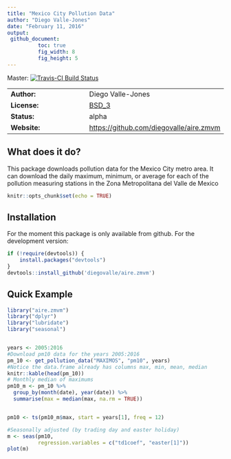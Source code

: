 ```yaml
---
title: "Mexico City Pollution Data"
author: "Diego Valle-Jones"
date: "February 11, 2016"
output: 
 github_document:
          toc: true
          fig_width: 8
          fig_height: 5
---
```


Master: [![Travis-CI Build Status](https://travis-ci.org/diegovalle/aire.zmvm.svg?branch=master)](https://travis-ci.org/diegovalle/aire.zmvm) 

|              |          |
|--------------|---------------|
| __Author:__ | Diego Valle-Jones |
| __License:__ | [BSD_3](https://opensource.org/licenses/BSD-3-Clause) |
| __Status:__ | alpha |
| __Website:__ | [https://github.com/diegovalle/aire.zmvm](https://github.com/diegovalle/aire.zmvm) |


## What does it do?

This package downloads pollution data for the Mexico City metro area. It can download the daily maximum, minimum, or average for each of the pollution measuring stations in the Zona Metropolitana del Valle de Mexico


```r
knitr::opts_chunk$set(echo = TRUE)
```

## Installation

For the moment this package is only available from github. For the development version:

```r
if (!require(devtools)) {
    install.packages("devtools")
}
devtools::install_github('diegovalle/aire.zmvm')
```

## Quick Example

```r
library("aire.zmvm")
library("dplyr")
library("lubridate")
library("seasonal")


years <- 2005:2016
#Download pm10 data for the years 2005:2016
pm_10 <- get_pollution_data("MAXIMOS", "pm10", years)
#Notice the data.frame already has columns max, min, mean, median
knitr::kable(head(pm_10))
# Monthly median of maximums
pm10_m <- pm_10 %>%
  group_by(month(date), year(date)) %>%
  summarise(max = median(max, na.rm = TRUE))


pm10 <- ts(pm10_m$max, start = years[1], freq = 12)

#Seasonally adjusted (by trading day and easter holiday)
m <- seas(pm10,
          regression.variables = c("td1coef", "easter[1]"))
plot(m)
```
